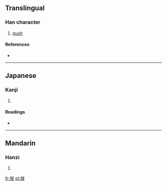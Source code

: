 ==Translingual==

===Han character===
{{Han char|rn=64|rad=手|as=07|sn=10|four=5304<sub>7</sub>|canj=手戈金水 (QICE)}}

# [[push]]

====References====
* {{Han ref|kx=0434.130|dkj=12161|dj=0783.200|hdz=31888.060|uh=6358|ud=25432|bh=D1C1|bd=53697}}

----

==Japanese==

===Kanji===
{{ja-kanji|grade=|rs=手07}}

# {{defn|Japanese|sort=手07}}

====Readings====
* {{ja-readings|on=[[そん]] (son), [[しゅん]] (shun), [[さい]] (sai)|kun=[[すい]] (sui), [[おす]] (osu)}}

----

==Mandarin==

===Hanzi===
{{cmn-hanzi|pin=[[zùn]] ([[zun4]])|wg=tsun<sup>4</sup>}}

# {{defn|Mandarin|sort=手07}}

[[fr:捘]]
[[pl:捘]]